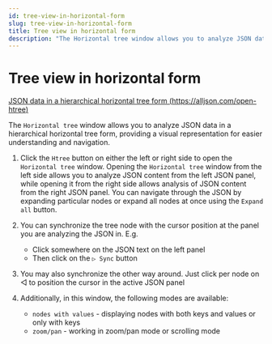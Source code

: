 ```yaml
---
id: tree-view-in-horizontal-form
slug: tree-view-in-horizontal-form
title: Tree view in horizontal form
description: "The Horizontal tree window allows you to analyze JSON data in a hierarchical horizontal tree form, providing a visual representation for easier understanding and navigation"
---
```


# Tree view in horizontal form

[JSON data in a hierarchical horizontal tree form (https://alljson.com/open-htree)](https://alljson.com/open-htree)

The `Horizontal tree` window allows you to analyze JSON data in a hierarchical horizontal tree form,
providing a visual representation for easier understanding and navigation.


<ThemedImg name="Tree_view_in_horizontal_form" />

1. Click the `Htree` button on either the left or right side to open the `Horizontal tree` window.
   Opening the `Horizontal tree` window from the left side allows you to analyze JSON content from the left JSON panel,
   while opening it from the right side allows analysis of JSON content from the right JSON panel.
   You can navigate through the JSON by expanding particular nodes or expand all nodes at once using the `Expand all` button.

2. You can synchronize the tree node with the cursor position at the panel you are analyzing the JSON in. E.g.

   - Click somewhere on the JSON text on the left panel
   - Then click on the `▷ Sync` button

3. You may also synchronize the other way around. Just click per node on ◁ to position the cursor in the active JSON panel

4. Additionally, in this window, the following modes are available:
   - `nodes with values` - displaying nodes with both keys and values or only with keys
   - `zoom/pan` - working in zoom/pan mode or scrolling mode
